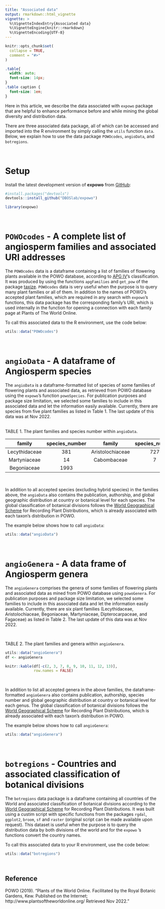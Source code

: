 ```yaml
---
title: "Associated data"
output: rmarkdown::html_vignette
vignette: >
  %\VignetteIndexEntry{Associated data}
  %\VignetteEngine{knitr::rmarkdown}
  %\VignetteEncoding{UTF-8}
---
```


```r
knitr::opts_chunk$set(
  collapse = TRUE,
  comment = "#>"
)
```

```css
.table{
  width: auto;
  font-size: 14px;
}
.table caption {
  font-size: 1em;
}
```

Here in this article, we describe the data associated with `expowo` package that 
are helpful to enhance performance before and while mining the global diversity 
and distribution data.\

There are three associated data package, all of which can be accessed and imported 
into the R environment by simply calling the `utils` function `data`. Below, we 
explain how to use the data package `POWOcodes`, `angioData`, and `botregions`.\

\

# Setup

Install the latest development version of __expowo__ from 
[GitHub](https://github.com/):

``` r
#install.packages("devtools")
devtools::install_github("DBOSlab/expowo")
```
```r
library(expowo)
```

\

# `POWOcodes` - A complete list of angiosperm families and associated URI addresses

The `POWOcodes` data is a dataframe containing a list of families of flowering 
plants available in the POWO database, according to [APG IV](https://doi.org/10.1111/boj.12385)'s
classification. It was produced by using the functions `apgFamilies` and `get_pow`
of the package [taxize](https://docs.ropensci.org/taxize/index.html). `POWOcodes` 
data is very useful when the purpose is to query many plant families or all of 
them. In addition to the names of POWO's accepted plant families, which are 
required in any search with `expowo`'s functions, this data package has the 
corresponding family's URI, which is used internally in the function for opening 
a connection with each family page at Plants of The World Online.\

To call this associated data to the R environment, use the code below:\

```r
utils::data("POWOcodes")
```

\

# `angioData` - A dataframe of Angiosperm species

The `angioData` is a dataframe-formatted list of species of some families of 
flowering plants and associated data, as retrieved from POWO database using the 
`expowo`'s function `powoSpecies`. For publication purposes and package size 
limitation, we selected some families to include in this associated data and let 
the information easily available. Currently, there are species from five plant 
families as listed in Table 1. The last update of this data was at Nov 2022.\
\

TABLE 1. The plant families and species number within `angioData`.
\

| family | species_number | family | species_number |
|:---:|:---:|:---:|:---:|
| Lecythidaceae | 381 | Aristolochiaceae | 727 |
| Martyniaceae | 14 | Cabombaceae | 7 | 
| Begoniaceae | 1993 | | |

\

In addition to all accepted species (excluding hybrid species) in the families 
above, the `angioData` also contains the publication, authorship, and global 
geographic distribution at country or botanical level for each species. The global
classification of botanical divisions follows the [World Geographical Scheme](https://www.tdwg.org/standards/wgsrpd/) for Recording Plant Distributions,
which is already associated with each taxon's distribution in POWO.\

The example below shows how to call `angioData`: \

```r
utils::data("angioData")
```

\

# `angioGenera` - A data frame of Angiosperm genera

The `angioGenera` comprises the genera of some families of flowering plants and 
associated data as mined from POWO database using `powoGenera`. For publication 
purposes and package size limitation, we selected some families to include in 
this associated  data and let the information easily available. Currently, there 
are six plant families (Lecythidaceae, Aristolochiaceae, Begoniaceae, Martyniaceae,
Dipterocarpaceae, and Fagaceae) as listed in Table 2. The last update of this 
data was at Nov 2022.\

\

TABLE 2. The plant families and genera within `angioGenera`.\
```r
utils::data("angioGenera")
df <- angioGenera

knitr::kable(df[-c(2, 3, 7, 8, 9, 10, 11, 12, 13)],
             row.names = FALSE)
```

\

In addition to list all accepted genera in the above families, the dataframe-formatted
`angioGenera` also contains publication, authorship, species number and global 
geographic distribution at country or botanical level for each genus. The global 
classification of botanical divisions follows the [World Geographical Scheme](https://www.tdwg.org/standards/wgsrpd/) for Recording Plant Distributions,
which is already associated with each taxon's distribution in POWO.\

The example below shows how to call `angioGenera`:\

```r
utils::data("angioGenera")
```

\

# `botregions` - Countries and associated classification of botanical divisions

The `botregions` data package is a dataframe containing all countries of the 
World and associated classification of botanical divisions according to the 
[World Geographical Scheme](https://www.tdwg.org/standards/wgsrpd/) for Recording
Plant Distributions. It was built using a custim script with specific functions 
from the packages `rgdal`, `ggplot2`, `broom`, `sf` and `raster` (original script
can be made available upon request). This dataset is useful when the purpose is 
to query the distribution data by both divisions of the world and for the `expowo`
's functions convert the country names.\

To call this associated data to your R environment, use the code below:\

```r
utils::data("botregions")
```
\

## Reference

POWO (2019). "Plants of the World Online. Facilitated by the Royal Botanic Gardens, Kew. Published on the Internet; http://www.plantsoftheworldonline.org/ Retrieved Nov 2022."
